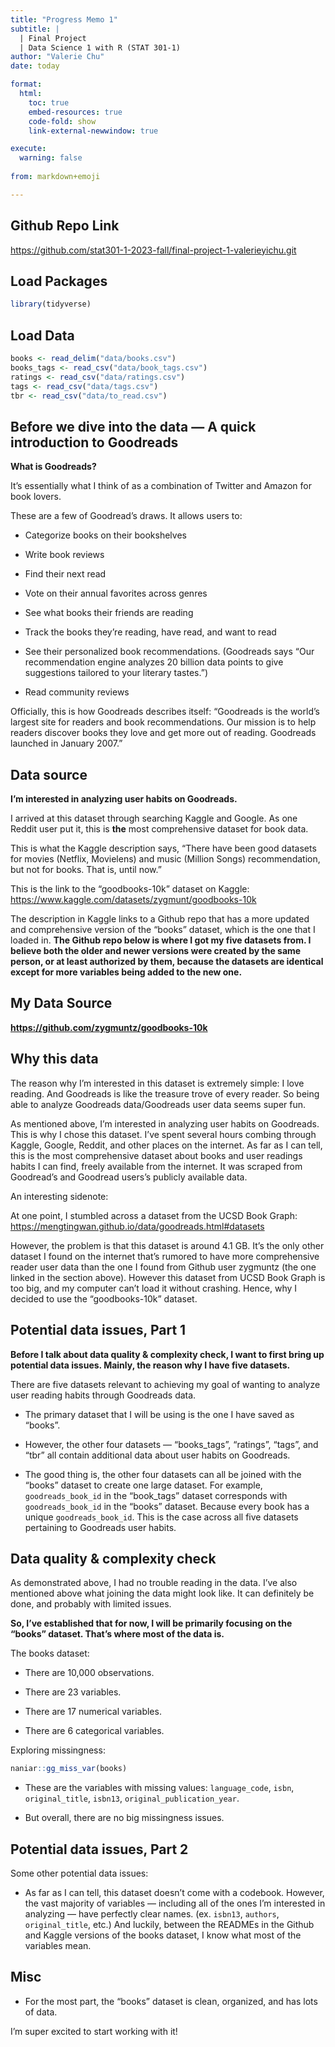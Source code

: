```yaml
---
title: "Progress Memo 1"
subtitle: |
  | Final Project 
  | Data Science 1 with R (STAT 301-1)
author: "Valerie Chu"
date: today

format:
  html:
    toc: true
    embed-resources: true
    code-fold: show
    link-external-newwindow: true

execute:
  warning: false
  
from: markdown+emoji 

---
```


::: {.callout-tip icon=false}

## Github Repo Link

[https://github.com/stat301-1-2023-fall/final-project-1-valerieyichu.git](https://github.com/stat301-1-2023-fall/final-project-1-valerieyichu.git)

:::
## Load Packages

```r
library(tidyverse)
```


## Load Data

```r

books <- read_delim("data/books.csv")
books_tags <- read_csv("data/book_tags.csv")
ratings <- read_csv("data/ratings.csv")
tags <- read_csv("data/tags.csv")
tbr <- read_csv("data/to_read.csv")

```

## Before we dive into the data — A quick introduction to Goodreads

**What is Goodreads?**

It's essentially what I think of as a combination of Twitter and Amazon for book lovers. 

These are a few of Goodread's draws. It allows users to:

- Categorize books on their bookshelves

- Write book reviews

- Find their next read

- Vote on their annual favorites across genres

- See what books their friends are reading

- Track the books they're reading, have read, and want to read

- See their personalized book recommendations. (Goodreads says "Our recommendation engine analyzes 20 billion data points to give suggestions tailored to your literary tastes.")

- Read community reviews

Officially, this is how Goodreads describes itself: "Goodreads is the world’s largest site for readers and book recommendations. Our mission is to help readers discover books they love and get more out of reading. Goodreads launched in January 2007."


## Data source

**I'm interested in analyzing user habits on Goodreads.** 

I arrived at this dataset through searching Kaggle and Google. As one Reddit user put it, this is **the** most comprehensive dataset for book data. 

This is what the Kaggle description says, "There have been good datasets for movies (Netflix, Movielens) and music (Million Songs) recommendation, but not for books. That is, until now."

This is the link to the "goodbooks-10k" dataset on Kaggle: 
[https://www.kaggle.com/datasets/zygmunt/goodbooks-10k](https://www.kaggle.com/datasets/zygmunt/goodbooks-10k)

The description in Kaggle links to a Github repo that has a more updated and comprehensive version of the "books" dataset, which is the one that I loaded in. **The Github repo below is where I got my five datasets from. I believe both the older and newer versions were created by the same person, or at least authorized by them, because the datasets are identical except for more variables being added to the new one. ** 

::: {.callout-tip icon=false}

## My Data Source

**[https://github.com/zygmuntz/goodbooks-10k](https://github.com/zygmuntz/goodbooks-10k)**

:::


## Why this data

The reason why I'm interested in this dataset is extremely simple: I love reading. And Goodreads is like the treasure trove of every reader. So being able to analyze Goodreads data/Goodreads user data seems super fun. 

As mentioned above, I'm interested in analyzing user habits on Goodreads. This is why I chose this dataset. I've spent several hours combing through Kaggle, Google, Reddit, and other places on the internet. As far as I can tell, this is the most comprehensive dataset about books and user readings habits I can find, freely available from the internet. It was scraped from Goodread's and Goodread users's publicly available data. 


An interesting sidenote: 

At one point, I stumbled across a dataset from the UCSD Book Graph:
[https://mengtingwan.github.io/data/goodreads.html#datasets](https://mengtingwan.github.io/data/goodreads.html#datasets)

However, the problem is that this dataset is around 4.1 GB. It's the only other dataset I found on the internet that's rumored to have more comprehensive reader user data than the one I found from Github user zygmuntz (the one linked in the section above). However this dataset from UCSD Book Graph is too big, and my computer can't load it without crashing. Hence, why I decided to use the "goodbooks-10k" dataset. 



## Potential data issues, Part 1

**Before I talk about data quality & complexity check, I want to first bring up potential data issues. Mainly, the reason why I have five datasets.**

There are five datasets relevant to achieving my goal of wanting to analyze user reading habits through Goodreads data. 

- The primary dataset that I will be using is the one I have saved as "books". 

- However, the other four datasets — "books_tags", "ratings", "tags", and "tbr" all contain additional data about user habits on Goodreads. 

- The good thing is, the other four datasets can all be joined with the "books" dataset to create one large dataset. For example, `goodreads_book_id` in the "book_tags" dataset corresponds with `goodreads_book_id` in the "books" dataset. Because every book has a unique `goodreads_book_id`. This is the case across all five datasets pertaining to Goodreads user habits. 


## Data quality & complexity check

As demonstrated above, I had no trouble reading in the data. I've also mentioned above what joining the data might look like. It can definitely be done, and probably with limited issues. 

**So, I've established that for now, I will be primarily focusing on the "books" dataset. That's where most of the data is.**

The books dataset:

- There are 10,000 observations.

- There are 23 variables.

- There are 17 numerical variables.

- There are 6 categorical variables.

Exploring missingness:
```r

naniar::gg_miss_var(books)

```
- These are the variables with missing values: `language_code`, `isbn`, `original_title`, `isbn13`, `original_publication_year`.

- But overall, there are no big missingness issues. 


## Potential data issues, Part 2

Some other potential data issues: 

- As far as I can tell, this dataset doesn't come with a codebook. However, the vast majority of variables — including all of the ones I'm interested in analyzing — have perfectly clear names. (ex. `isbn13`, `authors`, `original_title`, etc.) And luckily, between the READMEs in the Github and Kaggle versions of the books dataset, I know what most of the variables mean. 

## Misc

- For the most part, the "books" dataset is clean, organized, and has lots of data. 

I'm super excited to start working with it! 

